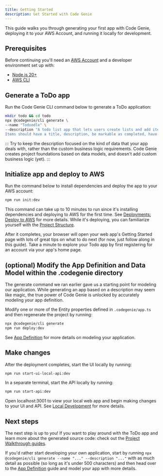 ```yaml
---
title: Getting Started
description: Get Started with Code Genie
---
```


This guide walks you through generating your first app with Code Genie, deploying it to your AWS Account, and running it locally for development.

## Prerequisites

Before continuing you'll need an [AWS Account](https://aws.amazon.com/resources/create-account/) and a developer environment set up with:

- [Node.js 20+](https://nodejs.org/en/learn/getting-started/how-to-install-nodejs)
- [AWS CLI](https://docs.aws.amazon.com/polly/latest/dg/setup-aws-cli.html)

## Generate a ToDo app

Run the Code Genie CLI command below to generate a ToDo application:

```sh title="Generate ToDo app"
mkdir todo && cd todo
npx @codegenie/cli generate \
--name "Todoodle" \
--description "A todo list app that lets users create lists and add items to the list. \
Items should have a title, description, be markable as completed, have a due date, and have an image."
```

:::
Try to keep the description focused on the kind of data that your app deals with, rather than the custom business logic requirements. Code Genie creates project foundations based on data models, and doesn't add custom business logic (yet).
:::

## Initialize app and deploy to AWS

Run the command below to install dependencies and deploy the app to your AWS account:

```sh title="Initialize ToDo app"
npm run init:dev
```

This command can take up to 10 minutes to run since it's installing dependencies and deploying to AWS for the first time. See [Deployments: Deploy to AWS](./deployments#deploy-to-aws) for more details. While it's deploying, you can familiarize yourself with the [Project Structure](../project-walkthrough/overview).

After it completes, your browser will open your web app's Getting Started page with lots of great tips on what to do next (for now, just follow along in this guide). Take a minute to explore your Todo app by first registering for an account via your app's home page.

## (optional) Modify the App Definition and Data Model within the .codegenie directory
The generate command we ran earlier gave us a starting point for modeling our application. While generating an app based on a description may seem like magic, the true power of Code Genie is unlocked by accurately modeling your app definition.

Modify one or more of the Entity properties defined in `.codegenie/app.ts` and then regenerate the project by running:

```sh title="Regenerate ToDo app and redeploy"
npx @codegenie/cli generate
npm run deploy:dev
```

See [App Definition](../spec/app-definition) for more details on modeling your application.

## Make changes

After the deployment completes, start the UI locally by running:

```sh
npm run start-ui-local-api:dev
```

In a separate terminal, start the API locally by running:

```sh
npm run start-api:dev
```

Open localhost:3001 to view your local web app and begin making changes to your UI and API. See [Local Development](./local-development) for more details.

## Next steps

The next step is up to you! If you want to play around with the ToDo app and learn more about the generated source code: check out the [Project Walkthrough guides](../project-walkthrough/overview).

If you'd rather start developing your own application, start by running `npx @codegenie/cli generate --name "..." --description "..."` with as much detail as possible (so long as it's under 500 characters) and then head over to the [App Definition](../spec/app-definition) guide and model your app with more details.